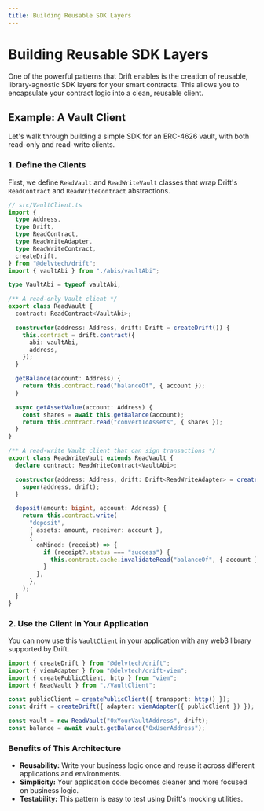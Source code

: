 ```yaml
---
title: Building Reusable SDK Layers
---
```


# Building Reusable SDK Layers

One of the powerful patterns that Drift enables is the creation of reusable, library-agnostic SDK layers for your smart contracts. This allows you to encapsulate your contract logic into a clean, reusable client.

## Example: A Vault Client

Let's walk through building a simple SDK for an ERC-4626 vault, with both read-only and read-write clients.

### 1. Define the Clients

First, we define `ReadVault` and `ReadWriteVault` classes that wrap Drift's `ReadContract` and `ReadWriteContract` abstractions.

```typescript
// src/VaultClient.ts
import {
  type Address,
  type Drift,
  type ReadContract,
  type ReadWriteAdapter,
  type ReadWriteContract,
  createDrift,
} from "@delvtech/drift";
import { vaultAbi } from "./abis/vaultAbi";

type VaultAbi = typeof vaultAbi;

/** A read-only Vault client */
export class ReadVault {
  contract: ReadContract<VaultAbi>;

  constructor(address: Address, drift: Drift = createDrift()) {
    this.contract = drift.contract({
      abi: vaultAbi,
      address,
    });
  }

  getBalance(account: Address) {
    return this.contract.read("balanceOf", { account });
  }

  async getAssetValue(account: Address) {
    const shares = await this.getBalance(account);
    return this.contract.read("convertToAssets", { shares });
  }
}

/** A read-write Vault client that can sign transactions */
export class ReadWriteVault extends ReadVault {
  declare contract: ReadWriteContract<VaultAbi>;

  constructor(address: Address, drift: Drift<ReadWriteAdapter> = createDrift()) {
    super(address, drift);
  }

  deposit(amount: bigint, account: Address) {
    return this.contract.write(
      "deposit",
      { assets: amount, receiver: account },
      {
        onMined: (receipt) => {
          if (receipt?.status === "success") {
            this.contract.cache.invalidateRead("balanceOf", { account });
          }
        },
      },
    );
  }
}
```

### 2. Use the Client in Your Application

You can now use this `VaultClient` in your application with any web3 library supported by Drift.

```typescript
import { createDrift } from "@delvtech/drift";
import { viemAdapter } from "@delvtech/drift-viem";
import { createPublicClient, http } from "viem";
import { ReadVault } from "./VaultClient";

const publicClient = createPublicClient({ transport: http() });
const drift = createDrift({ adapter: viemAdapter({ publicClient }) });

const vault = new ReadVault("0xYourVaultAddress", drift);
const balance = await vault.getBalance("0xUserAddress");
```

### Benefits of This Architecture

-   **Reusability:** Write your business logic once and reuse it across different applications and environments.
-   **Simplicity:** Your application code becomes cleaner and more focused on business logic.
-   **Testability:** This pattern is easy to test using Drift's mocking utilities.
